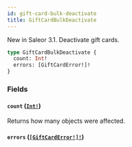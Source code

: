 ```yaml
---
id: gift-card-bulk-deactivate
title: GiftCardBulkDeactivate
---
```


New in Saleor 3.1. Deactivate gift cards.

```graphql
type GiftCardBulkDeactivate {
  count: Int!
  errors: [GiftCardError!]!
}
```

### Fields

#### `count` ([`Int!`](/docs/developer/api-reference/scalars/int))

Returns how many objects were affected.

#### `errors` ([`[GiftCardError!]!`](/docs/developer/api-reference/objects/gift-card-error))
